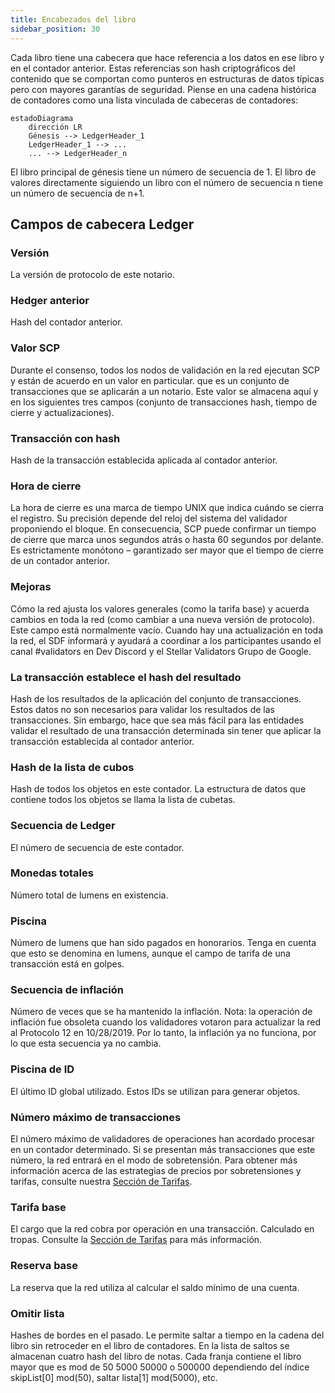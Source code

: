 ```yaml
---
title: Encabezados del libro
sidebar_position: 30
---
```


Cada libro tiene una cabecera que hace referencia a los datos en ese libro y en el contador anterior. Estas referencias son hash criptográficos del contenido que se comportan como punteros en estructuras de datos típicas pero con mayores garantías de seguridad. Piense en una cadena histórica de contadores como una lista vinculada de cabeceras de contadores:

```mermaid
estadoDiagrama
    dirección LR
    Génesis --> LedgerHeader_1
    LedgerHeader_1 --> ...
    ... --> LedgerHeader_n
```

El libro principal de génesis tiene un número de secuencia de 1. El libro de valores directamente siguiendo un libro con el número de secuencia n tiene un número de secuencia de n+1.

## Campos de cabecera Ledger

### Versión

La versión de protocolo de este notario.

### Hedger anterior

Hash del contador anterior.

### Valor SCP

Durante el consenso, todos los nodos de validación en la red ejecutan SCP y están de acuerdo en un valor en particular. que es un conjunto de transacciones que se aplicarán a un notario. Este valor se almacena aquí y en los siguientes tres campos (conjunto de transacciones hash, tiempo de cierre y actualizaciones).

### Transacción con hash

Hash de la transacción establecida aplicada al contador anterior.

### Hora de cierre

La hora de cierre es una marca de tiempo UNIX que indica cuándo se cierra el registro. Su precisión depende del reloj del sistema del validador proponiendo el bloque. En consecuencia, SCP puede confirmar un tiempo de cierre que marca unos segundos atrás o hasta 60 segundos por delante. Es estrictamente monótono – garantizado ser mayor que el tiempo de cierre de un contador anterior.

### Mejoras

Cómo la red ajusta los valores generales (como la tarifa base) y acuerda cambios en toda la red (como cambiar a una nueva versión de protocolo). Este campo está normalmente vacío. Cuando hay una actualización en toda la red, el SDF informará y ayudará a coordinar a los participantes usando el canal #validators en Dev Discord y el Stellar Validators Grupo de Google.

### La transacción establece el hash del resultado

Hash de los resultados de la aplicación del conjunto de transacciones. Estos datos no son necesarios para validar los resultados de las transacciones. Sin embargo, hace que sea más fácil para las entidades validar el resultado de una transacción determinada sin tener que aplicar la transacción establecida al contador anterior.

### Hash de la lista de cubos

Hash de todos los objetos en este contador. La estructura de datos que contiene todos los objetos se llama la lista de cubetas.

### Secuencia de Ledger

El número de secuencia de este contador.

### Monedas totales

Número total de lumens en existencia.

### Piscina

Número de lumens que han sido pagados en honorarios. Tenga en cuenta que esto se denomina en lumens, aunque el campo de tarifa de una transacción está en golpes.

### Secuencia de inflación

Número de veces que se ha mantenido la inflación. Nota: la operación de inflación fue obsoleta cuando los validadores votaron para actualizar la red al Protocolo 12 en 10/28/2019. Por lo tanto, la inflación ya no funciona, por lo que esta secuencia ya no cambia.

### Piscina de ID

El último ID global utilizado. Estos IDs se utilizan para generar objetos.

### Número máximo de transacciones

El número máximo de validadores de operaciones han acordado procesar en un contador determinado. Si se presentan más transacciones que este número, la red entrará en el modo de sobretensión. Para obtener más información acerca de las estrategias de precios por sobretensiones y tarifas, consulte nuestra [Sección de Tarifas](../../fundamentals/fees-resource-limits-metering.mdx).

### Tarifa base

El cargo que la red cobra por operación en una transacción. Calculado en tropas. Consulte la [Sección de Tarifas](../../fundamentals/fees-resource-limits-metering.mdx) para más información.

### Reserva base

La reserva que la red utiliza al calcular el saldo mínimo de una cuenta.

### Omitir lista

Hashes de bordes en el pasado. Le permite saltar a tiempo en la cadena del libro sin retroceder en el libro de contadores. En la lista de saltos se almacenan cuatro hash del libro de notas. Cada franja contiene el libro mayor que es mod de 50 5000 50000 o 500000 dependiendo del índice skipList[0] mod(50), saltar lista[1] mod(5000), etc.
